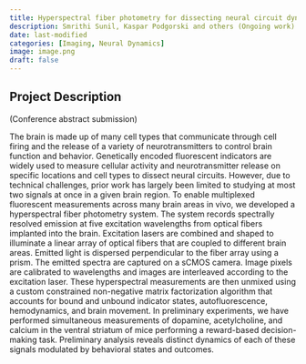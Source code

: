 ```yaml
---
title: Hyperspectral fiber photometry for dissecting neural circuit dynamics
description: Smrithi Sunil, Kaspar Podgorski and others (Ongoing work)
date: last-modified
categories: [Imaging, Neural Dynamics]
image: image.png
draft: false
---
```


## Project Description

(Conference abstract submission)

The brain is made up of many cell types that communicate through cell firing and the release of a variety of neurotransmitters to control brain function and behavior. Genetically encoded fluorescent indicators are widely used to measure cellular activity and neurotransmitter release on specific locations and cell types to dissect neural circuits. However, due to technical challenges, prior work has largely been limited to studying at most two signals at once in a given brain region. To enable multiplexed fluorescent measurements across many brain areas in vivo, we developed a hyperspectral fiber photometry system. The system records spectrally resolved emission at five excitation wavelengths from optical fibers implanted into the brain. Excitation lasers are combined and shaped to illuminate a linear array of optical fibers that are coupled to different brain areas. Emitted light is dispersed perpendicular to the fiber array using a prism. The emitted spectra are captured on a sCMOS camera. Image pixels are calibrated to wavelengths and images are interleaved according to the excitation laser. These hyperspectral measurements are then unmixed using a custom constrained non-negative matrix factorization algorithm that accounts for bound and unbound indicator states, autofluorescence, hemodynamics, and brain movement. In preliminary experiments, we have performed simultaneous measurements of dopamine, acetylcholine, and calcium in the ventral striatum of mice performing a reward-based decision-making task. Preliminary analysis reveals distinct dynamics of each of these signals modulated by behavioral states and outcomes.